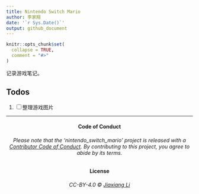 ```yaml
---
title: Nintendo Switch Mario
author: 李家翔
date: '`r Sys.Date()`'
output: github_document
---
```


<!-- README.md is generated from README.Rmd. Please edit that file -->

```r
knitr::opts_chunk$set(
  collapse = TRUE,
  comment = "#>"
)
```

记录游戏笔记。

## Todos

1. [ ] 整理游戏图片

***

<h4 align="center">**Code of Conduct**</h4>

<h6 align="center">Please note that the 'nintendo_switch_mario' project is released with a
[Contributor Code of Conduct](CODE_OF_CONDUCT.md).
By contributing to this project, you agree to abide by its terms.</h6>

<h4 align="center">**License**</h4>

<h6 align="center">CC-BY-4.0 &copy; [Jiaxiang Li](LICENSE.md)</h6>

